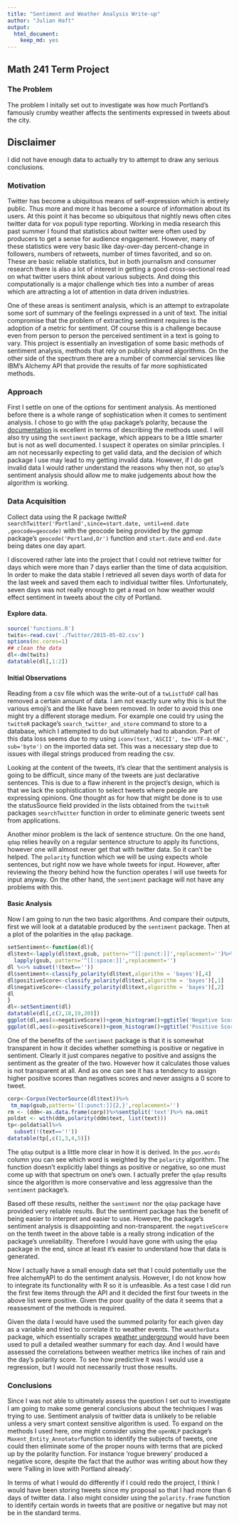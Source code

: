 ```yaml
---
title: "Sentiment and Weather Analysis Write-up"
author: "Julian Haft"
output:
  html_document:
    keep_md: yes
---
```

## Math 241 Term Project

### The Problem
The problem I initally set out to investigate was how much Portland's famously crumby weather affects the sentiments expressed in tweets about the city.

## Disclaimer
I did not have enough data to actually try to attempt to draw any serious conclusions.

### Motivation
Twitter has become a ubiquitous means of self-expression which is entirely public. Thus more and more it has become a source of information about its users. At this point it has become so ubiquitous that nightly news often cites twitter data for vox populi type reporting. Working in media research this past summer I found that statistics about twitter were often used by producers to get a sense for audience engagement. However, many of these statistics were very basic like day-over-day percent-change in followers, numbers of retweets, number of times favorited, and so on. These are basic reliable statistics, but in both journalism and consumer research there is also a lot of interest in getting a good cross-sectional read on what twitter users think about various subjects. And doing this computationally is a major challenge which ties into a number of areas which are attracting a lot of attention in data driven industries.

One of these areas is sentiment analysis, which is an attempt to extrapolate some sort of summary of the feelings expressed in a unit of text. The initial compromise that the problem of extracting sentiment requires is the adoption of a metric for sentiment. Of course this is a challenge because even from person to person the perceived sentiment in a text is going to vary. This project is essentially an investigation of some basic methods of sentiment analysis, methods that rely on publicly shared algorithms. On the other side of the spectrum there are a number of commercial services like IBM's Alchemy API that provide the results of far more sophisticated methods. 


### Approach

First I settle on one of the options for sentiment analysis. As mentioned before there is a whole range of sophistication when it comes to sentiment analysis. I chose to go with the `qdap` package’s polarity, because the [documentation](http://trinker.github.io/qdap/vignettes/qdap_vignette.html#polarity) is excellent in terms of describing the methods used. I will also try using the `sentiment` package, which appears to be a little smarter but is not as well documented. I suspect it operates on similar principles. I am not necessarily expecting to get valid data, and the decision of which package I use may lead to my getting invalid data. However, if I do get invalid data I would rather understand the reasons why then not, so `qdap`'s sentiment analysis should allow me to make judgements about how the algorithm is working. 

### Data Acquisition
Collect data using the R package _twitteR_ `searchTwitter('Portland',since=start.date, until=end.date ,geocode=geocode)` with the geocode being provided by the _ggmap_ package's `geocode('Portland,Or')` function and `start.date` and `end.date` being dates one day apart.

I discovered rather late into the project that I could not retrieve twitter for days which were more than 7 days earlier than the time of data acquisition. In order to make the data stable I retrieved all seven days worth of data for the last week and saved them each to individual twitter files. Unfortunately, seven days was not really enough to get a read on how weather would effect sentiment in tweets about the city of Portland.

#### Explore data. 

```r
source('functions.R')
twits<-read.csv('./Twitter/2015-05-02.csv')
options(mc.cores=1)
## clean the data
dl<-dm(twits)
datatable(dl[,1:2])
```


#### Initial Observations
Reading from a csv file which was the write-out of a `twListToDF` call has removed a certain amount of data. I am not exactly sure why this is but the various emoji's and the like have been removed. In order to avoid this one might try a different storage medium. For example one could try using the `twitteR` package's `search_twitter_and_store` command to store to a database, which I attempted to do but ultimately had to abandon. Part of this data loss seems due to my using `iconv(text,'ASCII', to='UTF-8-MAC', sub='byte')` on the imported data set. This was a necessary step due to issues with illegal strings produced from reading the csv.

Looking at the content of the tweets, it's clear that the sentiment analysis is going to be difficult, since many of the tweets are just declarative sentences. This is due to a flaw inherent in the project's design, which is that we lack the sophistication to select tweets where people are expressing opinions. One thought as for how that might be done is to use the statusSource field provided in the lists obtained from the `twitteR` packages `searchTwitter` function in order to eliminate generic tweets sent from applications.

Another minor problem is the lack of sentence structure. On the one hand, `qdap` relies heavily on a regular sentence structure to apply its functions, however one will almost never get that with twitter data. So it can't be helped. The `polarity` function which we will be using expects whole sentences, but right now we have whole tweets for input. However, after reviewing the theory behind how the function operates I will use tweets for input anyway. On the other hand, the `sentiment` package will not have any problems with this.

#### Basic Analysis

Now I am going to run the two basic algorithms. And compare their outputs, first we will look at a datatable produced by the `sentiment` package. Then at a plot of the polarities in the `qdap` package.

```r
setSentiment<-function(dl){
dl$text<-lapply(dl$text,gsub, pattern='^[[:punct:]]',replacement='')%>%
  lapply(gsub, pattern='^[[:space:]]',replacement='')
dl %<>% subset(!(text==''))
dl$sentiment<-classify_polarity(dl$text,algorithm = 'bayes')[,4]
dl$positiveScore<-classify_polarity(dl$text,algorithm = 'bayes')[,1]
dl$negativeScore<-classify_polarity(dl$text,algorithm = 'bayes')[,2]
dl
}
dl<-setSentiment(dl)
datatable(dl[,c(2,18,19,20)])
ggplot(dl,aes(x=negativeScore))+geom_histogram()+ggtitle('Negative Score Occurences')
ggplot(dl,aes(x=positiveScore))+geom_histogram()+ggtitle('Positive Score Occurences')
```

One of the benefits of the `sentiment` package is that it is somewhat transparent in how it decides whether something is
positive or negative in sentiment. Clearly it just compares negative to positive and assigns the sentiment as the greater of the two. However how it calculates those values is not transparent at all. And as one can see it has a tendency to assign higher positive scores than negatives scores and never assigns a 0 score to tweet.


```r
corp<-Corpus(VectorSource(dl$text))%>%
 tm_map(gsub,pattern='[[:punct:]]{2,}',replacement='')
rm <- (ddm<-as.data.frame(corp))%>%sentSplit('text')%>% na.omit
poldat <- with(ddm,polarity(ddm$text, list(text)))
tp<-poldat$all%>%
  subset(!(text=='!'))
datatable(tp[,c(1,3,4,5)])
```
The `qdap` output is a little more clear in how it is derived. In the `pos.words` column you can see which word is weighted by the `polarity` algorithm. The function doesn't explicitly label things as positive or negative, so one must come up with that spectrum on one's own. I actually prefer the `qdap` results since the algorithm is more conservative and less aggressive than the `sentiment` package's. 

Based off these results, neither the `sentiment` nor the `qdap` package have provided very reliable results. But the sentiment
package has the benefit of being easier to interpret and easier to use. However, the package's sentiment analysis is disappointing and non-transparent. the `negativeScore` on the tenth tweet in the above table is a really strong indication of the package's unreliability. Therefore I would have gone with using the `qdap` package in the end, since at least it's easier to understand how that data is generated.

Now I actually have a small enough data set that I could potentially use the free alchemyAPI to do the sentiment analysis. However, I do not know how to integrate its functionality with R so it is unfeasible. As a test case I did run the first few items through the API and it decided the first four tweets in the above list were positive. Given the poor quality of the data it seems that a reassesment of the methods is required.

Given the data I would have used the summed polarity for each given day as a variable and tried to correlate it to weather events. The `weatherData` package, which essentially scrapes [weather underground](http://www.wunderground.com) would have been used to pull a detailed weather summary for each day. And I would have assessed the correlations between weather metrics like inches of rain and the day's polarity score. To see how predictive it was I would use a regression, but I would not necessarily trust those results.

### Conclusions
Since I was not able to ultimately assess the question I set out to investigate I am going to make some general conclusions about the techniques I was trying to use. Sentiment analysis of twitter data is unlikely to be reliable unless a very smart context sensitive algorithm is used. To expand on the methods I used here, one might consider using the `openNLP` package's `Maxent_Entity_Annotator`function to identify the subjects of tweets, one could then eliminate some of the proper nouns with terms that are picked up by the polarity function. For instance 'rogue brewery' produced a negative score, despite the fact that the author was writing about how they were 'Falling in love with Portland already'. 

In terms of what I would do differently if I could redo the project, I think I would have been storing tweets since my proposal so that I had more than 6 days of twitter data. I also might consider using the `polarity.frame` function to identify certain words in tweets that are positive or negative but may not be in the standard terms.